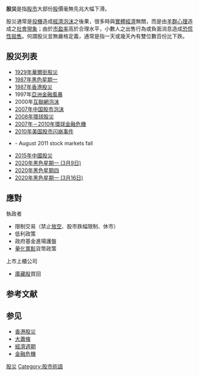 {{unreferenced|time=2011-08-15T08:05:30+00:00}}
{{金融}}
'''股災'''是指[[股市|股市]]大部份[[股票|股]]價毫無先兆大幅下滑。

股災通常是[[投機|投機]]造成[[經濟泡沫|經濟泡沫]]之後果，很多時與[[實體經濟|實體經濟]]無關，而是由[[羊群心理|羊群心理]]造成之[[社會現象|社會現象]]；由於[[市盈率|市盈率]]高於合理水平，小數人之出售行為或負面消息造成[[恐慌性拋售|恐慌性拋售]]。何謂股災並無嚴格定義，通常是指一天或幾天內有雙位數百份比下跌。

==股災列表==
{{see|en:List of stock market crashes}}
*[[1929年華爾街股災|1929年華爾街股災]]
*[[1987年黑色星期一|1987年黑色星期一]]
*[[1987年香港股災|1987年香港股災]]
*1997年[[亞洲金融風暴|亞洲金融風暴]]
*2000年[[互聯網泡沫|互聯網泡沫]]
*[[2007年中国股市泡沫|2007年中国股市泡沫]]
*[[2008年環球股災|2008年環球股災]]
*[[2007年－2010年環球金融危機|2007年－2010年環球金融危機]]
*[[2010年美国股市闪崩事件|2010年美国股市闪崩事件]]
*{{link-en|2011年8月股市下跌|August 2011 stock markets fall}} - August 2011 stock markets fall
*[[2015年中國股災|2015年中國股災]]
*[[2020年黑色星期一_(3月9日)|2020年黑色星期一 (3月9日)]]
*[[2020年黑色星期四|2020年黑色星期四]]
*[[2020年黑色星期一_(3月16日)|2020年黑色星期一 (3月16日)]]

==應對==
;執政者
* 限制交易（禁止[[放空|放空]]、股市跌幅限制、休市）
* 低利政策
* 政府基金進場護盤
* [[量化寬鬆|量化寬鬆]]貨幣政策

;上市上櫃公司
*[[库藏股|庫藏股]]買回

== 参考文献 ==
{{Reflist}}

== 参见 ==
* [[香港股災|香港股災]]
* [[大蕭條|大蕭條]]
* [[經濟週期|經濟週期]]
* [[金融危機|金融危機]]

{{股灾}}
{{Authority control}}
[[Category:股災|]]
[[Category:股市術語|Category:股市術語]]